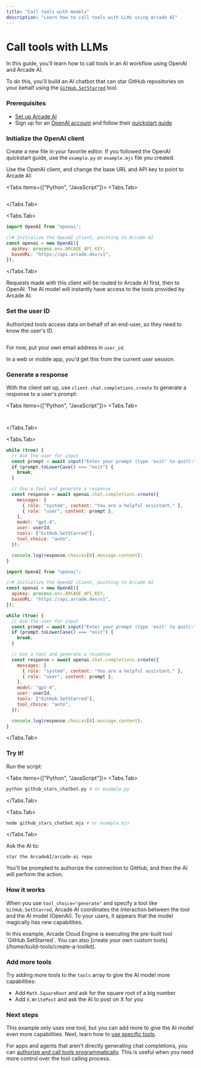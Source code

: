```yaml
---
title: "Call tools with models"
description: "Learn how to call tools with LLMs using Arcade AI"
---
```



# Call tools with LLMs

In this guide, you'll learn how to call tools in an AI workflow using OpenAI and Arcade AI.

To do this, you'll build an AI chatbot that can star GitHub repositories on your behalf using the [`GitHub.SetStarred`](/toolkits/development/github/github#setstarred) tool.

<Steps>

### Prerequisites

- [Set up Arcade AI](/home/quickstart)
- Sign up for an [OpenAI account](https://platform.openai.com/signup) and follow their [quickstart guide](https://platform.openai.com/docs/quickstart)

### Initialize the OpenAI client

Create a new file in your favorite editor. If you followed the OpenAI quickstart guide, use the `example.py` or `example.mjs` file you created.

Use the OpenAI client, and change the base URL and API key to point to Arcade AI:

<Tabs items={["Python", "JavaScript"]}>
<Tabs.Tab>

```python file=<rootDir>/examples/code/home/use-tools/call-tools-with-models/github_stars_chatbot.py#L1-L8 {1,6-7}

```

</Tabs.Tab>

<Tabs.Tab>

```js {1,5-6}
import OpenAI from "openai";

//# Initialize the OpenAI client, pointing to Arcade AI
const openai = new OpenAI({
  apiKey: process.env.ARCADE_API_KEY,
  baseURL: "https://api.arcade.dev/v1",
});
```

</Tabs.Tab>

</Tabs>

Requests made with this client will be routed to Arcade AI first, then to OpenAI. The AI model will instantly have access to the tools provided by Arcade AI.

### Set the user ID

Authorized tools access data on behalf of an end-user, so they need to know the user's ID.

```python file=<rootDir>/examples/code/home/use-tools/call-tools-with-models/github_stars_chatbot.py#L10-L11

```

For now, put your own email address in `user_id`.

In a web or mobile app, you'd get this from the current user session.

### Generate a response

With the client set up, use `client.chat.completions.create` to generate a response to a user's prompt:

<Tabs items={["Python", "JavaScript"]}>
<Tabs.Tab>

```python file=<rootDir>/examples/code/home/use-tools/call-tools-with-models/github_stars_chatbot.py#L13-

```

<ToggleContent showText="Click to view the full example" hideText="Hide example">

```python file=<rootDir>/examples/code/home/use-tools/call-tools-with-models/github_stars_chatbot.py

```

</ToggleContent>

</Tabs.Tab>

<Tabs.Tab>

```js
while (true) {
  // Ask the user for input
  const prompt = await input("Enter your prompt (type 'exit' to quit):");
  if (prompt.toLowerCase() === "exit") {
    break;
  }

  // Use a tool and generate a response
  const response = await openai.chat.completions.create({
    messages: [
      { role: "system", content: "You are a helpful assistant." },
      { role: "user", content: prompt },
    ],
    model: "gpt-4",
    user: userId,
    tools: ["GitHub.SetStarred"],
    tool_choice: "auto",
  });

  console.log(response.choices[0].message.content);
}
```

<ToggleContent showText="Click to view the full example" hideText="Hide example">

```js
import OpenAI from "openai";

//# Initialize the OpenAI client, pointing to Arcade AI
const openai = new OpenAI({
  apiKey: process.env.ARCADE_API_KEY,
  baseURL: "https://api.arcade.dev/v1",
});

while (true) {
  // Ask the user for input
  const prompt = await input("Enter your prompt (type 'exit' to quit):");
  if (prompt.toLowerCase() === "exit") {
    break;
  }

  // Use a tool and generate a response
  const response = await openai.chat.completions.create({
    messages: [
      { role: "system", content: "You are a helpful assistant." },
      { role: "user", content: prompt },
    ],
    model: "gpt-4",
    user: userId,
    tools: ["GitHub.SetStarred"],
    tool_choice: "auto",
  });

  console.log(response.choices[0].message.content);
}
```

</ToggleContent>

</Tabs.Tab>

</Tabs>

### Try it!

Run the script:

<Tabs items={["Python", "JavaScript"]}>
<Tabs.Tab>

```bash
python github_stars_chatbot.py # or example.py
```

</Tabs.Tab>

<Tabs.Tab>

```bash
node github_stars_chatbot.mjs # or example.mjs
```

</Tabs.Tab>

</Tabs>

Ask the AI to:

```
star the ArcadeAI/arcade-ai repo
```

You'll be prompted to authorize the connection to GitHub, and then the AI will perform the action.

</Steps>

### How it works

When you use `tool_choice="generate"` and specify a tool like `GitHub.SetStarred`, Arcade AI coordinates the interaction between the tool and the AI model (OpenAI). To your users, it appears that the model magically has new capabilities.

<Note>
  In this example, Arcade Cloud Engine is executing the pre-built tool
  `GitHub.SetStarred`. You can also [create your own custom
  tools](/home/build-tools/create-a-toolkit).
</Note>

### Add more tools

Try adding more tools to the `tools` array to give the AI model more capabilities:

- Add `Math.SquareRoot` and ask for the square root of a big number
- Add `X.WritePost` and ask the AI to post on X for you

### Next steps

This example only uses one tool, but you can add more to give the AI model even more capabilities. Next, learn how to [use specific tools](specify-tools).

For apps and agents that aren't directly generating chat completions, you can [authorize and call tools programmatically](/home/use-tools/call-tools-directly). This is useful when you need more control over the tool calling process.

